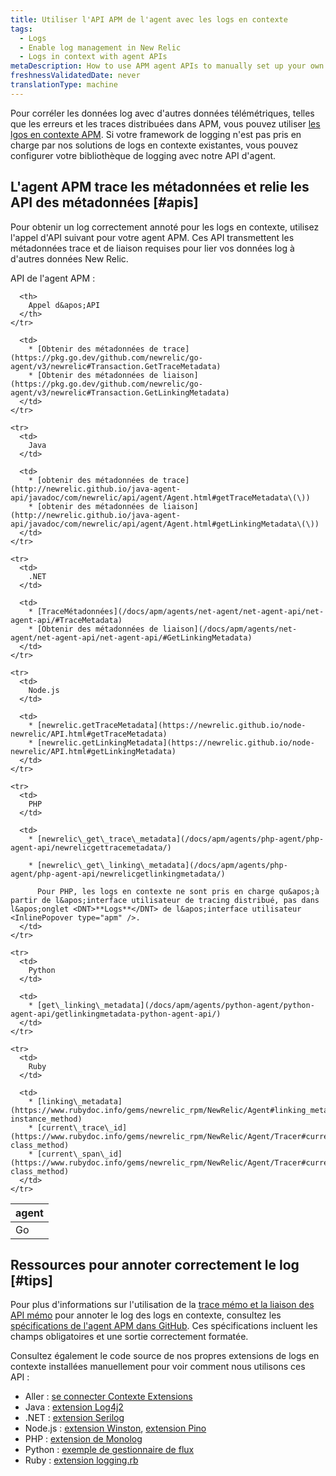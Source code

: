 ```yaml
---
title: Utiliser l'API APM de l'agent avec les logs en contexte
tags:
  - Logs
  - Enable log management in New Relic
  - Logs in context with agent APIs
metaDescription: How to use APM agent APIs to manually set up your own logs-in-context solution in New Relic.
freshnessValidatedDate: never
translationType: machine
---
```


Pour corréler les données log avec d&apos;autres données télémétriques, telles que les erreurs et les traces distribuées dans APM, vous pouvez utiliser [les lgos en contexte APM](/docs/apm/new-relic-apm/getting-started/get-started-logs-context). Si votre framework de logging n&apos;est pas pris en charge par nos solutions de logs en contexte existantes, vous pouvez configurer votre bibliothèque de logging avec notre <InlinePopover type="apm" />API d&apos;agent.

## L&apos;agent APM trace les métadonnées et relie les API des métadonnées [#apis]

Pour obtenir un log correctement annoté pour les logs en contexte, utilisez l&apos;appel d&apos;API suivant pour votre agent APM. Ces API transmettent les métadonnées trace et de liaison requises pour lier vos données log à d&apos;autres données New Relic.

API de l&apos;agent APM :

<table>
  <thead>
    <tr>
      <th style={{ width: "150px" }}>
        <InlinePopover type="apm" />agent
      </th>

      <th>
        Appel d&apos;API
      </th>
    </tr>
  </thead>

  <tbody>
    <tr>
      <td>
        Go
      </td>

      <td>
        * [Obtenir des métadonnées de trace](https://pkg.go.dev/github.com/newrelic/go-agent/v3/newrelic#Transaction.GetTraceMetadata)
        * [Obtenir des métadonnées de liaison](https://pkg.go.dev/github.com/newrelic/go-agent/v3/newrelic#Transaction.GetLinkingMetadata)
      </td>
    </tr>

    <tr>
      <td>
        Java
      </td>

      <td>
        * [obtenir des métadonnées de trace](http://newrelic.github.io/java-agent-api/javadoc/com/newrelic/api/agent/Agent.html#getTraceMetadata\(\))
        * [obtenir des métadonnées de liaison](http://newrelic.github.io/java-agent-api/javadoc/com/newrelic/api/agent/Agent.html#getLinkingMetadata\(\))
      </td>
    </tr>

    <tr>
      <td>
        .NET
      </td>

      <td>
        * [TraceMétadonnées](/docs/apm/agents/net-agent/net-agent-api/net-agent-api/#TraceMetadata)
        * [Obtenir des métadonnées de liaison](/docs/apm/agents/net-agent/net-agent-api/net-agent-api/#GetLinkingMetadata)
      </td>
    </tr>

    <tr>
      <td>
        Node.js
      </td>

      <td>
        * [newrelic.getTraceMetadata](https://newrelic.github.io/node-newrelic/API.html#getTraceMetadata)
        * [newrelic.getLinkingMetadata](https://newrelic.github.io/node-newrelic/API.html#getLinkingMetadata)
      </td>
    </tr>

    <tr>
      <td>
        PHP
      </td>

      <td>
        * [newrelic\_get\_trace\_metadata](/docs/apm/agents/php-agent/php-agent-api/newrelicgettracemetadata/)

        * [newrelic\_get\_linking\_metadata](/docs/apm/agents/php-agent/php-agent-api/newrelicgetlinkingmetadata/)

          Pour PHP, les logs en contexte ne sont pris en charge qu&apos;à partir de l&apos;interface utilisateur de tracing distribué, pas dans l&apos;onglet <DNT>**Logs**</DNT> de l&apos;interface utilisateur <InlinePopover type="apm" />.
      </td>
    </tr>

    <tr>
      <td>
        Python
      </td>

      <td>
        * [get\_linking\_metadata](/docs/apm/agents/python-agent/python-agent-api/getlinkingmetadata-python-agent-api/)
      </td>
    </tr>

    <tr>
      <td>
        Ruby
      </td>

      <td>
        * [linking\_metadata](https://www.rubydoc.info/gems/newrelic_rpm/NewRelic/Agent#linking_metadata-instance_method)
        * [current\_trace\_id](https://www.rubydoc.info/gems/newrelic_rpm/NewRelic/Agent/Tracer#current_trace_id-class_method)
        * [current\_span\_id](https://www.rubydoc.info/gems/newrelic_rpm/NewRelic/Agent/Tracer#current_span_id-class_method)
      </td>
    </tr>
  </tbody>
</table>

<InstallFeedback />

## Ressources pour annoter correctement le log [#tips]

Pour plus d&apos;informations sur l&apos;utilisation de la [trace mémo et la liaison des API mémo](#apis) pour annoter le log des logs en contexte, consultez les [spécifications de l&apos;agent APM dans GitHub](https://github.com/newrelic/newrelic-exporter-specs/tree/master/logging). Ces spécifications incluent les champs obligatoires et une sortie correctement formatée.

Consultez également le code source de nos propres extensions de logs en contexte installées manuellement pour voir comment nous utilisons ces API :

* Aller : [se connecter Contexte Extensions](https://github.com/newrelic/go-agent/tree/master/v3/integrations/logcontext-v2)
* Java : [extension Log4j2](https://github.com/newrelic/java-log-extensions/blob/master/log4j2/src/main/java/com/newrelic/logging/log4j2/NewRelicLayout.java)
* .NET : [extension Serilog](https://github.com/newrelic/newrelic-logenricher-dotnet/tree/main/src/NewRelic.LogEnrichers.Serilog)
* Node.js : [extension Winston](https://github.com/newrelic/newrelic-node-log-extensions/blob/main/packages/winston-log-enricher/lib/createFormatter.js), [extension Pino](https://github.com/newrelic/newrelic-node-log-extensions/blob/main/packages/pino-log-enricher/lib/createFormatter.js)
* PHP : [extension de Monolog](https://github.com/newrelic/newrelic-monolog-logenricher-php/blob/master/src/Formatter.php)
* Python : [exemple de gestionnaire de flux](/docs/logs/logs-context/configure-logs-context-python/#python-formatter)
* Ruby : [extension logging.rb](https://github.com/newrelic/newrelic-ruby-agent/blob/dev/lib/new_relic/agent/logging.rb)